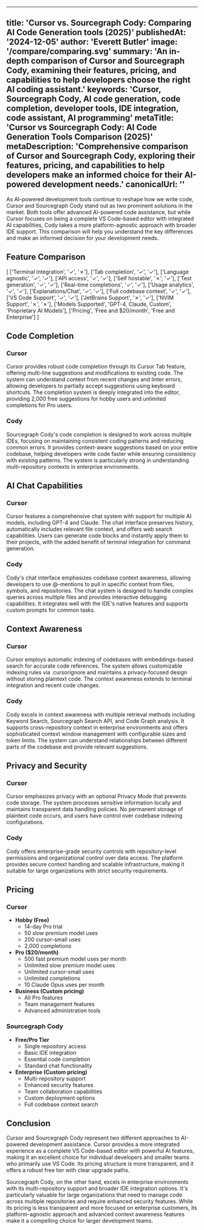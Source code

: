 
---
title: 'Cursor vs. Sourcegraph Cody: Comparing AI Code Generation tools (2025)'
publishedAt: '2024-12-05'
author: 'Everett Butler'
image: '/compare/comparing.svg'
summary: 'An in-depth comparison of Cursor and Sourcegraph Cody, examining their features, pricing, and capabilities to help developers choose the right AI coding assistant.'
keywords: 'Cursor, Sourcegraph Cody, AI code generation, code completion, developer tools, IDE integration, code assistant, AI programming'
metaTitle: 'Cursor vs Sourcegraph Cody: AI Code Generation Tools Comparison (2025)'
metaDescription: 'Comprehensive comparison of Cursor and Sourcegraph Cody, exploring their features, pricing, and capabilities to help developers make an informed choice for their AI-powered development needs.'
canonicalUrl: ''
---

As AI-powered development tools continue to reshape how we write code, Cursor and Sourcegraph Cody stand out as two prominent solutions in the market. Both tools offer advanced AI-powered code assistance, but while Cursor focuses on being a complete VS Code-based editor with integrated AI capabilities, Cody takes a more platform-agnostic approach with broader IDE support. This comparison will help you understand the key differences and make an informed decision for your development needs.

## Feature Comparison

[
['Terminal integration', '✓', '✗'],
['Tab completion', '✓', '✓'],
['Language agnostic', '✓', '✓'],
['API access', '✓', '✓'],
['Self hostable', '✗', '✓'],
['Test generation', '✓', '✓'],
['Real-time completions', '✓', '✓'],
['Usage analytics', '✓', '✓'],
['Explanations/Chat', '✓', '✓'],
['Full codebase context', '✓', '✓'],
['VS Code Support', '✓', '✓'],
['JetBrains Support', '✗', '✓'],
['NVIM Support', '✗', '✗'],
['Models Supported', 'GPT-4, Claude, Custom', 'Proprietary AI Models'],
['Pricing', 'Free and $20/month', 'Free and Enterprise']
]

## Code Completion

### Cursor
Cursor provides robust code completion through its Cursor Tab feature, offering multi-line suggestions and modifications to existing code. The system can understand context from recent changes and linter errors, allowing developers to partially accept suggestions using keyboard shortcuts. The completion system is deeply integrated into the editor, providing 2,000 free suggestions for hobby users and unlimited completions for Pro users.

### Cody
Sourcegraph Cody's code completion is designed to work across multiple IDEs, focusing on maintaining consistent coding patterns and reducing common errors. It provides context-aware suggestions based on your entire codebase, helping developers write code faster while ensuring consistency with existing patterns. The system is particularly strong in understanding multi-repository contexts in enterprise environments.

## AI Chat Capabilities

### Cursor
Cursor features a comprehensive chat system with support for multiple AI models, including GPT-4 and Claude. The chat interface preserves history, automatically includes relevant file context, and offers web search capabilities. Users can generate code blocks and instantly apply them to their projects, with the added benefit of terminal integration for command generation.

### Cody
Cody's chat interface emphasizes codebase context awareness, allowing developers to use @-mentions to pull in specific context from files, symbols, and repositories. The chat system is designed to handle complex queries across multiple files and provides interactive debugging capabilities. It integrates well with the IDE's native features and supports custom prompts for common tasks.

## Context Awareness

### Cursor
Cursor employs automatic indexing of codebases with embeddings-based search for accurate code references. The system allows customizable indexing rules via .cursorignore and maintains a privacy-focused design without storing plaintext code. The context awareness extends to terminal integration and recent code changes.

### Cody
Cody excels in context awareness with multiple retrieval methods including Keyword Search, Sourcegraph Search API, and Code Graph analysis. It supports cross-repository context in enterprise environments and offers sophisticated context window management with configurable sizes and token limits. The system can understand relationships between different parts of the codebase and provide relevant suggestions.

## Privacy and Security

### Cursor
Cursor emphasizes privacy with an optional Privacy Mode that prevents code storage. The system processes sensitive information locally and maintains transparent data handling policies. No permanent storage of plaintext code occurs, and users have control over codebase indexing configurations.

### Cody
Cody offers enterprise-grade security controls with repository-level permissions and organizational control over data access. The platform provides secure context handling and scalable infrastructure, making it suitable for large organizations with strict security requirements.

## Pricing

### Cursor
- **Hobby (Free)**
  - 14-day Pro trial
  - 50 slow premium model uses
  - 200 cursor-small uses
  - 2,000 completions
- **Pro ($20/month)**
  - 500 fast premium model uses per month
  - Unlimited slow premium model uses
  - Unlimited cursor-small uses
  - Unlimited completions
  - 10 Claude Opus uses per month
- **Business (Custom pricing)**
  - All Pro features
  - Team management features
  - Advanced administration tools

### Sourcegraph Cody
- **Free/Pro Tier**
  - Single repository access
  - Basic IDE integration
  - Essential code completion
  - Standard chat functionality
- **Enterprise (Custom pricing)**
  - Multi-repository support
  - Enhanced security features
  - Team collaboration capabilities
  - Custom deployment options
  - Full codebase context search

## Conclusion

Cursor and Sourcegraph Cody represent two different approaches to AI-powered development assistance. Cursor provides a more integrated experience as a complete VS Code-based editor with powerful AI features, making it an excellent choice for individual developers and smaller teams who primarily use VS Code. Its pricing structure is more transparent, and it offers a robust free tier with clear upgrade paths.

Sourcegraph Cody, on the other hand, excels in enterprise environments with its multi-repository support and broader IDE integration options. It's particularly valuable for large organizations that need to manage code across multiple repositories and require enhanced security features. While its pricing is less transparent and more focused on enterprise customers, its platform-agnostic approach and advanced context awareness features make it a compelling choice for larger development teams.